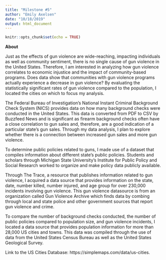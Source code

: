 ```yaml
---
title: "Milestone #5"
author: "Emily Axelsen"
date: "10/18/2019"
output: html_document
---
```


```r
knitr::opts_chunk$set(echo = TRUE)
```

**About**

Just as the effects of gun violence are wide-reaching, impacting individuals as well as community sentiment, there is no single cause of gun violence in the United States. Therefore, I am interested in analyzing how gun violence correlates to economic injustice and the impact of community-based programs. Does data show that communities with gun violence programs actually experience a decrease in gun violence? By evaluating the statistically significant rates of gun violence compared to the population, I located the cities on which to focus my analysis.

The Federal Bureau of Investigation’s National Instant Criminal Background Check System (NICS) provides data on how many background checks were conducted in the United States. This data is converted from PDF to CSV by Buzzfeed News and is significant as firearm background checks often have a close correlation to gun sales and, therefore, are a good indication of a particular state’s gun sales. Through my data analysis, I plan to explore whether there is a connection between increased gun sales and more gun violence. 

To determine public policies related to guns, I made use of a dataset that compiles information about different state’s public policies. Students and scholars through Michigan State University’s Institute for Public Policy and Social Research worked to organize and make policy data publicly available. 

Through The Trace, a resource that publishes information related to gun violence, I acquired a data source that provides information on the state, date, number killed, number injured, and age group for over 230,000 incidents involving gun violence. This gun violence datasource is from an organization called Gun Violence Archive which finds data by combing through local and state police and other government sources that report gun violence and crime. 

To compare the number of background checks conducted, the number of public policies compared to population size, and gun violence incidents, I located a data source that provides population information for more than 28,000 US cities and towns. This data was compiled through the use of data from the United States Census Bureau as well as the United States Geological Survey. 


Link to the US Cities Database: https://simplemaps.com/data/us-cities.
